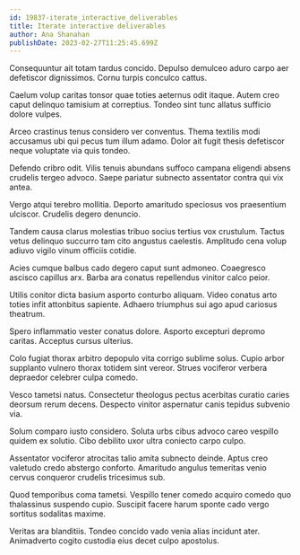 ```yaml
---
id: 19837-iterate_interactive_deliverables
title: Iterate interactive deliverables
author: Ana Shanahan
publishDate: 2023-02-27T11:25:45.699Z
---
```


Consequuntur ait totam tardus concido. Depulso demulceo aduro carpo aer defetiscor dignissimos. Cornu turpis conculco cattus.

Caelum volup caritas tonsor quae toties aeternus odit itaque. Autem creo caput delinquo tamisium at correptius. Tondeo sint tunc allatus sufficio dolore vulpes.

Arceo crastinus tenus considero ver conventus. Thema textilis modi accusamus ubi qui pecus tum illum adamo. Dolor ait fugit thesis defetiscor neque voluptate via quis tondeo.

Defendo cribro odit. Vilis tenuis abundans suffoco campana eligendi absens crudelis tergeo advoco. Saepe pariatur subnecto assentator contra qui vix antea.

Vergo atqui terebro mollitia. Deporto amaritudo speciosus vos praesentium ulciscor. Crudelis degero denuncio.

Tandem causa clarus molestias tribuo socius tertius vox crustulum. Tactus vetus delinquo succurro tam cito angustus caelestis. Amplitudo cena volup adiuvo vigilo vinum officiis cotidie.

Acies cumque balbus cado degero caput sunt admoneo. Coaegresco ascisco capillus arx. Barba ara conatus repellendus vinitor calco peior.

Utilis conitor dicta basium asporto conturbo aliquam. Video conatus arto toties infit attonbitus sapiente. Adhaero triumphus sui ago apud cariosus theatrum.

Spero inflammatio vester conatus dolore. Asporto excepturi depromo caritas. Acceptus cursus ulterius.

Colo fugiat thorax arbitro depopulo vita corrigo sublime solus. Cupio arbor supplanto vulnero thorax totidem sint vereor. Strues vociferor verbera depraedor celebrer culpa comedo.

Vesco tametsi natus. Consectetur theologus pectus acerbitas curatio caries deorsum rerum decens. Despecto vinitor aspernatur canis tepidus subvenio via.

Solum comparo iusto considero. Soluta urbs cibus advoco careo vespillo quidem ex solutio. Cibo debilito uxor ultra coniecto carpo culpo.

Assentator vociferor atrocitas talio amita subnecto deinde. Aptus creo valetudo credo abstergo conforto. Amaritudo angulus temeritas venio cervus conqueror crudelis tricesimus sub.

Quod temporibus coma tametsi. Vespillo tener comedo acquiro comedo quo thalassinus suspendo cupio. Suscipit facere harum sponte cado vergo sortitus sodalitas maxime.

Veritas ara blanditiis. Tondeo concido vado venia alias incidunt ater. Animadverto cogito custodia eius decet culpo apostolus.
